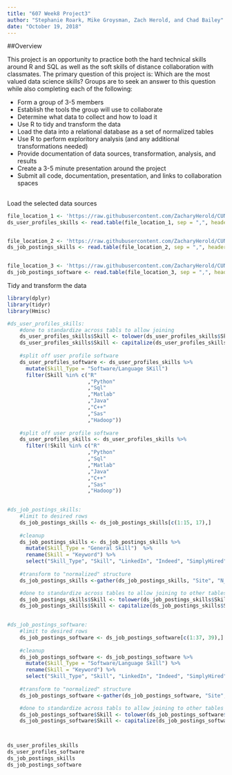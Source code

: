 ```yaml
---
title: "607 Week8 Project3"
author: "Stephanie Roark, Mike Groysman, Zach Herold, and Chad Bailey"
date: "October 19, 2018"
---
```


##Overview

This project is an opportunity to practice both the hard technical skills around R and SQL as well as the soft skills of distance collaboration with classmates. The primary question of this project is: Which are the most valued data science skills? Groups are to seek an answer to this question while also completing each of the following:

* Form a group of 3-5 members
* Establish the tools the group will use to collaborate
* Determine what data to collect and how to load it
* Use R to tidy and transform the data
* Load the data into a relational database as a set of normalized tables
* Use R to perform exploritory analysis (and any additional transformations needed)
* Provide documentation of data sources, transformation, analysis, and results
* Create a 3-5 minute presentation around the project
* Submit all code, documentation, presentation, and links to collaboration spaces

## <Insert other documentation>

Load the selected data sources
```r
file_location_1 <- 'https://raw.githubusercontent.com/ZacharyHerold/CUNY-DATA607/master/SCData.csv'
ds_user_profiles_skills <- read.table(file_location_1, sep = ",", header = TRUE, stringsAsFactors = FALSE)


file_location_2 <- 'https://raw.githubusercontent.com/ZacharyHerold/CUNY-DATA607/master/ds_general_skills_revised.csv'
ds_job_postings_skills <- read.table(file_location_2, sep = ",", header = TRUE, stringsAsFactors = FALSE)


file_location_3 <- 'https://raw.githubusercontent.com/ZacharyHerold/CUNY-DATA607/master/ds_job_listing_software.csv'
ds_job_postings_software <- read.table(file_location_3, sep = ",", header = TRUE, fill = TRUE, stringsAsFactors = FALSE)
```

Tidy and transform the data
```r
library(dplyr)
library(tidyr)
library(Hmisc)

#ds_user_profiles_skills: 
    #done to standardize across tabls to allow joining
    ds_user_profiles_skills$Skill <- tolower(ds_user_profiles_skills$Skill)
    ds_user_profiles_skills$Skill <- capitalize(ds_user_profiles_skills$Skill)
    
    #split off user profile software
    ds_user_profiles_software <- ds_user_profiles_skills %>%
      mutate(Skill_Type = "Software/Language SKill")
      filter(Skill %in% c("R"
                          ,"Python"
                          ,"Sql"
                          ,"Matlab"
                          ,"Java"
                          ,"C++"
                          ,"Sas"
                          ,"Hadoop"))
    
    #split off user profile software
    ds_user_profiles_skills <- ds_user_profiles_skills %>%
      filter(!Skill %in% c("R"
                          ,"Python"
                          ,"Sql"
                          ,"Matlab"
                          ,"Java"
                          ,"C++"
                          ,"Sas"
                          ,"Hadoop"))

    
#ds_job_postings_skills: 
    #limit to desired rows
    ds_job_postings_skills <- ds_job_postings_skills[c(1:15, 17),]
    
    #cleanup
    ds_job_postings_skills <- ds_job_postings_skills %>%
      mutate(Skill_Type = "General Skill")  %>%
      rename(Skill = "Keyword") %>%
      select("Skill_Type", "Skill", "LinkedIn", "Indeed", "SimplyHired", "Monster")
    
    #transform to "normalized" structure
    ds_job_postings_skills <-gather(ds_job_postings_skills, "Site", "N_Records", 3:6)

    #done to standardize across tables to allow joining to other tables
    ds_job_postings_skills$Skill <- tolower(ds_job_postings_skills$Skill)
    ds_job_postings_skills$Skill <- capitalize(ds_job_postings_skills$Skill)

    
#ds_job_postings_software:
    #limit to desired rows
    ds_job_postings_software <- ds_job_postings_software[c(1:37, 39),]
    
    #cleanup
    ds_job_postings_software <- ds_job_postings_software %>%
      mutate(Skill_Type = "Software/Language Skill") %>%
      rename(Skill = "Keyword") %>%
      select("Skill_Type", "Skill", "LinkedIn", "Indeed", "SimplyHired", "Monster")
      
    #transform to "normalized" structure
    ds_job_postings_software <-gather(ds_job_postings_software, "Site", "N_Records", 3:6)

    #done to standardize across tabls to allow joining to other tables
    ds_job_postings_software$Skill <- tolower(ds_job_postings_software$Skill)
    ds_job_postings_software$Skill <- capitalize(ds_job_postings_software$Skill)



ds_user_profiles_skills
ds_user_profiles_software
ds_job_postings_skills
ds_job_postings_software




```